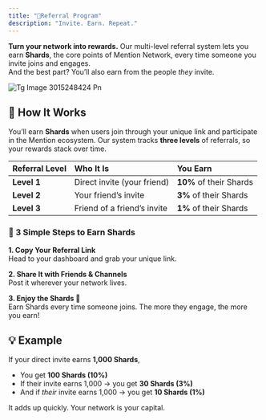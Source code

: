 ```yaml
---
title: "🎁Referral Program"
description: "Invite. Earn. Repeat."
---
```


**Turn your network into rewards.** Our multi-level referral system lets you earn **Shards**, the core points of Mention Network, every time someone you invite joins and engages.\
And the best part? You’ll also earn from the people _they_ invite.

![Tg Image 3015248424 Pn](/images/tg_image_3015248424.png)

## 🧬 How It Works

You’ll earn **Shards** when users join through your unique link and participate in the Mention ecosystem. Our system tracks **three levels** of referrals, so your rewards stack over time.

| Referral Level | Who It Is                   | You Earn                |
| :------------- | :-------------------------- | :---------------------- |
| **Level 1**    | Direct invite (your friend) | **10%** of their Shards |
| **Level 2**    | Your friend’s invite        | **3%** of their Shards  |
| **Level 3**    | Friend of a friend’s invite | **1%** of their Shards  |

### 🚀 3 Simple Steps to Earn Shards

**1. Copy Your Referral Link**\
Head to your dashboard and grab your unique link.

**2. Share It with Friends & Channels**\
Post it wherever your network lives.

**3. Enjoy the Shards 🎉**\
Earn Shards every time someone joins. The more they engage, the more you earn\!

## 💡 Example

If your direct invite earns **1,000 Shards**,

- You get **100 Shards (10%)**
- If their invite earns 1,000 → you get **30 Shards (3%)**
- And if _their_ invite earns 1,000 → you get **10 Shards (1%)**

It adds up quickly. Your network is your capital.